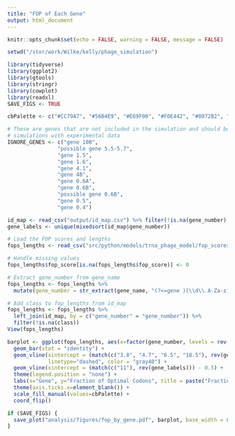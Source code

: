 ```yaml
---
title: "FOP of Each Gene"
output: html_document
---
```


```r
knitr::opts_chunk$set(echo = FALSE, warning = FALSE, message = FALSE)

setwd("/stor/work/Wilke/kelly/phage_simulation")

library(tidyverse)
library(ggplot2)
library(gtools)
library(stringr)
library(cowplot)
library(readxl)
SAVE_FIGS <- TRUE

cbPalette <- c("#CC79A7", "#56B4E9", "#E69F00", "#F0E442", "#0072B2", "#D55E00", "#009E73", "#999999")

# These are genes that are not included in the simulation and should be removed before comparing
# simulations with experimental data
IGNORE_GENES <- c("gene 10B",
                "possible gene 5.5-5.7",
                "gene 1.5",
                "gene 1.6",
                "gene 4.1",
                "gene 4B",
                "gene 0.6A",
                "gene 0.6B",
                "possible gene 0.6B",
                "gene 0.5",
                "gene 0.4")
```

```r
id_map <- read_csv("output/id_map.csv") %>% filter(!is.na(gene_number), !(pinetree %in% IGNORE_GENES))
gene_labels <- unique(mixedsort(id_map$gene_number))

# Load the FOP scores and lengths
fops_lengths <- read_csv("src/python/models/trna_phage_model/fop_scores_and_lengths.csv") 

# Handle missing values
fops_lengths$fop_score[is.na(fops_lengths$fop_score)] <- 0

# Extract gene_number from gene_name
fops_lengths <- fops_lengths %>%
  mutate(gene_number = str_extract(gene_name, "(?<=gene )[\\d\\.A-Za-z]+"))

# Add class to fop_lengths from id_map
fops_lengths <- fops_lengths %>%
  left_join(id_map, by = c("gene_number" = "gene_number")) %>%
  filter(!is.na(class))
View(fops_lengths)
```

```r
barplot <- ggplot(fops_lengths, aes(x=factor(gene_number, levels = rev(gene_labels)), y=fop_score, fill=factor(class))) +
  geom_bar(stat = "identity") +
  geom_vline(xintercept = (match(c("3.8", "4.7", "6.5", "18.5"), rev(gene_labels))) - 0.5, 
             linetype="dashed", color = "gray40") +
  geom_vline(xintercept = (match(c("11"), rev(gene_labels))) - 0.5) +
  theme(legend.position = "none") +
  labs(x="Gene", y="Fraction of Optimal Codons", title = paste("Fraction of Optimal Codons by Gene")) +
  theme(axis.ticks.x=element_blank()) +
  scale_fill_manual(values=cbPalette) +
  coord_flip()

if (SAVE_FIGS) {
  save_plot("analysis/figures/fop_by_gene.pdf", barplot, base_width = 6, base_height = 6)
}
```